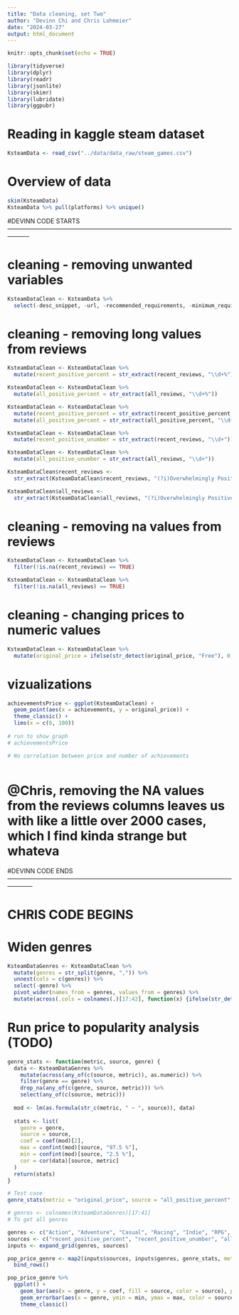 ```yaml
---
title: "Data cleaning, set Two"
author: "Devinn Chi and Chris Lohmeier"
date: "2024-03-27"
output: html_document
---
```


```r
knitr::opts_chunk$set(echo = TRUE)
```

```r
library(tidyverse)
library(dplyr)
library(readr)
library(jsonlite)
library(skimr)
library(lubridate)
library(ggpubr)
```


# Reading in kaggle steam dataset
```r
KsteamData <- read_csv("../data/data_raw/steam_games.csv")
```

# Overview of data
```r
skim(KsteamData)
KsteamData %>% pull(platforms) %>% unique()
```


#DEVINN CODE STARTS -----------------------------------------------------------------------------------------------------------------------

# cleaning - removing unwanted variables
```r
KsteamDataClean <- KsteamData %>% 
  select(-desc_snippet, -url, -recommended_requirements, -minimum_requirements, -game_description, -game_details, -popular_tags)
```

# cleaning - removing long values from reviews
```r
KsteamDataClean <- KsteamDataClean %>% 
  mutate(recent_positive_percent = str_extract(recent_reviews, "\\d+%"))

KsteamDataClean <- KsteamDataClean %>% 
  mutate(all_positive_percent = str_extract(all_reviews, "\\d+%"))

KsteamDataClean <- KsteamDataClean %>%
  mutate(recent_positive_percent = str_extract(recent_positive_percent, "\\d+")) %>% 
  mutate(all_positive_percent = str_extract(all_positive_percent, "\\d+"))

KsteamDataClean <- KsteamDataClean %>% 
  mutate(recent_positive_unumber = str_extract(recent_reviews, "\\d+"))

KsteamDataClean <- KsteamDataClean %>% 
  mutate(all_positive_unumber = str_extract(all_reviews, "\\d+"))

KsteamDataClean$recent_reviews <- 
  str_extract(KsteamDataClean$recent_reviews, "(?i)Overwhelmingly Positive|Very Positive|Positive|Mostly Positive|Mixed|Mostly Negative|Negative|Very Negative|Overwhelmingly Negative")

KsteamDataClean$all_reviews <- 
  str_extract(KsteamDataClean$all_reviews, "(?i)Overwhelmingly Positive|Very Positive|Positive|Mostly Positive|Mixed|Mostly Negative|Negative|Very Negative|Overwhelmingly Negative")
```

# cleaning - removing na values from reviews
```r
KsteamDataClean <- KsteamDataClean %>%
  filter(!is.na(recent_reviews) == TRUE)

KsteamDataClean <- KsteamDataClean %>%
  filter(!is.na(all_reviews) == TRUE)
```

# cleaning - changing prices to numeric values
```r
KsteamDataClean <- KsteamDataClean %>% 
  mutate(original_price = ifelse(str_detect(original_price, "Free"), 0, as.numeric(str_replace_all(original_price, "[^0-9.]+", ""))))
```


# vizualizations
```r
achievementsPrice <- ggplot(KsteamDataClean) +
  geom_point(aes(x = achievements, y = original_price)) +
  theme_classic() +
  lims(x = c(0, 100))
  
# run to show graph
# achievementsPrice

# No correlation between price and number of achievements



```


# @Chris, removing the NA values from the reviews columns leaves us with like a little over 2000 cases, which I find kinda strange but whateva

#DEVINN CODE ENDS  ------------------------------------------------------------------------------------------------------------------------


# CHRIS CODE BEGINS

# Widen genres
```r
KsteamDataGenres <- KsteamDataClean %>% 
  mutate(genres = str_split(genre, ",")) %>% 
  unnest(cols = c(genres)) %>% 
  select(-genre) %>% 
  pivot_wider(names_from = genres, values_from = genres) %>% 
  mutate(across(.cols = colnames(.)[17:42], function(x) {ifelse(str_detect(x, "NULL"), FALSE, TRUE)}))
```

# Run price to popularity analysis (TODO)
```r
genre_stats <- function(metric, source, genre) {
  data <- KsteamDataGenres %>%
    mutate(across(any_of(c(source, metric)), as.numeric)) %>% 
    filter(genre == genre) %>%
    drop_na(any_of(c(genre, source, metric))) %>% 
    select(any_of(c(source, metric)))
  
  mod <- lm(as.formula(str_c(metric, " ~ ", source)), data)
  
  stats <- list(
    genre = genre,
    source = source,
    coef = coef(mod)[2],
    max = confint(mod)[source, "97.5 %"],
    min = confint(mod)[source, "2.5 %"],
    cor = cor(data)[source, metric]
  )
  return(stats)
}

# Test case
genre_stats(metric = "original_price", source = "all_positive_percent", genre = "Action")

# genres <- colnames(KsteamDataGenres)[17:41] 
# To get all genres

genres <- c("Action", "Adventure", "Casual", "Racing", "Indie", "RPG", "Simulation")
sources <- c("recent_positive_percent", "recent_positive_unumber", "all_positive_percent", "all_positive_unumber")
inputs <- expand_grid(genres, sources)

pop_price_genre <- map2(inputs$sources, inputs$genres, genre_stats, metric = "original_price") %>%
  bind_rows()
```

```r
pop_price_genre %>% 
  ggplot() +
    geom_bar(aes(x = genre, y = coef, fill = source, color = source), position = "dodge", alpha = 0.5, stat = "identity") +
    geom_errorbar(aes(x = genre, ymin = min, ymax = max, color = source), position = "dodge") +
    theme_classic()
```








